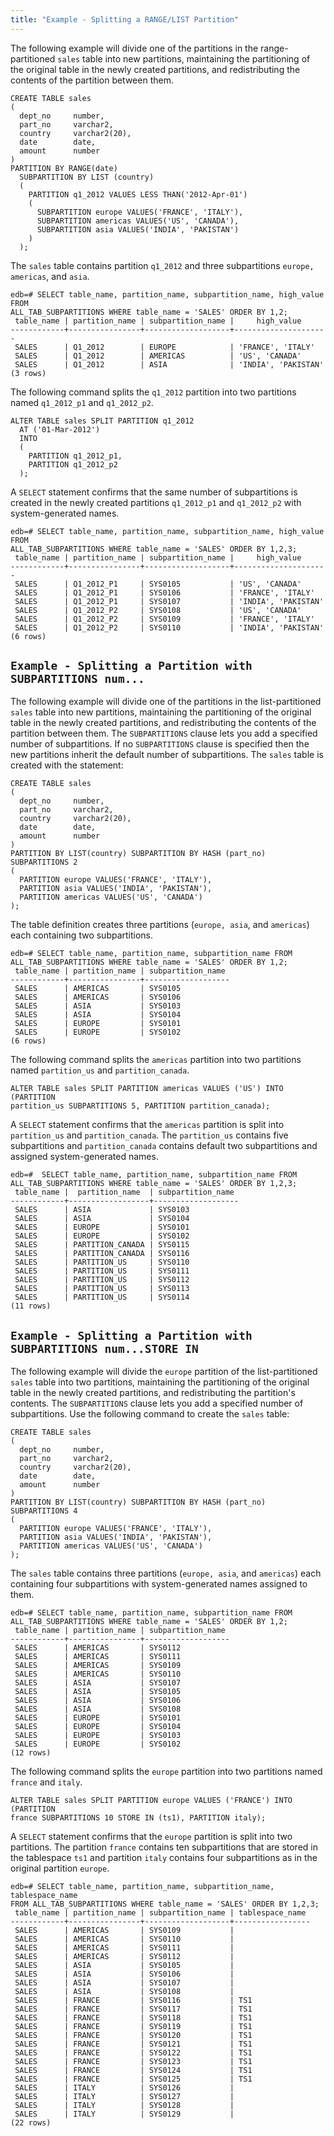 ```yaml
---
title: "Example - Splitting a RANGE/LIST Partition"
---
```


<div id="example_splitting_a_range_list_partition" class="registered_link"></div>


The following example will divide one of the partitions in the range-partitioned `sales` table into new partitions, maintaining the partitioning of the original table in the newly created partitions, and redistributing the contents of the partition between them.

``` text
CREATE TABLE sales
(
  dept_no     number,
  part_no     varchar2,
  country     varchar2(20),
  date        date,
  amount      number
)
PARTITION BY RANGE(date)
  SUBPARTITION BY LIST (country)
  (
    PARTITION q1_2012 VALUES LESS THAN('2012-Apr-01')
    (
      SUBPARTITION europe VALUES('FRANCE', 'ITALY'),
      SUBPARTITION americas VALUES('US', 'CANADA'),
      SUBPARTITION asia VALUES('INDIA', 'PAKISTAN')
    )
  );
```

The `sales` table contains partition `q1_2012` and three subpartitions `europe, americas`, and `asia`.

``` text
edb=# SELECT table_name, partition_name, subpartition_name, high_value FROM
ALL_TAB_SUBPARTITIONS WHERE table_name = 'SALES' ORDER BY 1,2;
 table_name | partition_name | subpartition_name |     high_value
------------+----------------+-------------------+---------------------
 SALES      | Q1_2012        | EUROPE            | 'FRANCE', 'ITALY'
 SALES      | Q1_2012        | AMERICAS          | 'US', 'CANADA'
 SALES      | Q1_2012        | ASIA              | 'INDIA', 'PAKISTAN'
(3 rows)
```

The following command splits the `q1_2012` partition into two partitions named `q1_2012_p1` and `q1_2012_p2`.

``` text
ALTER TABLE sales SPLIT PARTITION q1_2012
  AT ('01-Mar-2012')
  INTO
  (
    PARTITION q1_2012_p1,
    PARTITION q1_2012_p2
  );
```

A `SELECT` statement confirms that the same number of subpartitions is created in the newly created partitions `q1_2012_p1` and `q1_2012_p2` with system-generated names.

``` text
edb=# SELECT table_name, partition_name, subpartition_name, high_value FROM
ALL_TAB_SUBPARTITIONS WHERE table_name = 'SALES' ORDER BY 1,2,3;
 table_name | partition_name | subpartition_name |     high_value
------------+----------------+-------------------+---------------------
 SALES      | Q1_2012_P1     | SYS0105           | 'US', 'CANADA'
 SALES      | Q1_2012_P1     | SYS0106           | 'FRANCE', 'ITALY'
 SALES      | Q1_2012_P1     | SYS0107           | 'INDIA', 'PAKISTAN'
 SALES      | Q1_2012_P2     | SYS0108           | 'US', 'CANADA'
 SALES      | Q1_2012_P2     | SYS0109           | 'FRANCE', 'ITALY'
 SALES      | Q1_2012_P2     | SYS0110           | 'INDIA', 'PAKISTAN'
(6 rows)
```

## `Example - Splitting a Partition with SUBPARTITIONS num...`

The following example will divide one of the partitions in the list-partitioned `sales` table into new partitions, maintaining the partitioning of the original table in the newly created partitions, and redistributing the contents of the partition between them. The `SUBPARTITIONS` clause lets you add a specified number of subpartitions. If no `SUBPARTITIONS` clause is specified then the new partitions inherit the default number of subpartitions. The `sales` table is created with the statement:

``` text
CREATE TABLE sales
(
  dept_no     number,
  part_no     varchar2,
  country     varchar2(20),
  date        date,
  amount      number
)
PARTITION BY LIST(country) SUBPARTITION BY HASH (part_no) SUBPARTITIONS 2
(
  PARTITION europe VALUES('FRANCE', 'ITALY'),
  PARTITION asia VALUES('INDIA', 'PAKISTAN'),
  PARTITION americas VALUES('US', 'CANADA')
);
```

The table definition creates three partitions (`europe, asia`, and `americas`) each containing two subpartitions.

``` text
edb=# SELECT table_name, partition_name, subpartition_name FROM
ALL_TAB_SUBPARTITIONS WHERE table_name = 'SALES' ORDER BY 1,2;
 table_name | partition_name | subpartition_name
------------+----------------+-------------------
 SALES      | AMERICAS       | SYS0105
 SALES      | AMERICAS       | SYS0106
 SALES      | ASIA           | SYS0103
 SALES      | ASIA           | SYS0104
 SALES      | EUROPE         | SYS0101
 SALES      | EUROPE         | SYS0102
(6 rows)
```

The following command splits the `americas` partition into two partitions named `partition_us` and `partition_canada`.

``` text
ALTER TABLE sales SPLIT PARTITION americas VALUES ('US') INTO (PARTITION
partition_us SUBPARTITIONS 5, PARTITION partition_canada);
```

A `SELECT` statement confirms that the `americas` partition is split into `partition_us` and `partition_canada`. The `partition_us` contains five subpartitions and `partition_canada` contains default two subpartitions and assigned system-generated names.

``` text
edb=#  SELECT table_name, partition_name, subpartition_name FROM
ALL_TAB_SUBPARTITIONS WHERE table_name = 'SALES' ORDER BY 1,2,3;
 table_name |  partition_name  | subpartition_name
------------+------------------+-------------------
 SALES      | ASIA             | SYS0103
 SALES      | ASIA             | SYS0104
 SALES      | EUROPE           | SYS0101
 SALES      | EUROPE           | SYS0102
 SALES      | PARTITION_CANADA | SYS0115
 SALES      | PARTITION_CANADA | SYS0116
 SALES      | PARTITION_US     | SYS0110
 SALES      | PARTITION_US     | SYS0111
 SALES      | PARTITION_US     | SYS0112
 SALES      | PARTITION_US     | SYS0113
 SALES      | PARTITION_US     | SYS0114
(11 rows)
```

## `Example - Splitting a Partition with SUBPARTITIONS num...STORE IN`

The following example will divide the `europe` partition of the list-partitioned `sales` table into two partitions, maintaining the partitioning of the original table in the newly created partitions, and redistributing the partition's contents. The `SUBPARTITIONS` clause lets you add a specified number of subpartitions. Use the following command to create the `sales` table:

``` text
CREATE TABLE sales
(
  dept_no     number,
  part_no     varchar2,
  country     varchar2(20),
  date        date,
  amount      number
)
PARTITION BY LIST(country) SUBPARTITION BY HASH (part_no) SUBPARTITIONS 4
(
  PARTITION europe VALUES('FRANCE', 'ITALY'),
  PARTITION asia VALUES('INDIA', 'PAKISTAN'),
  PARTITION americas VALUES('US', 'CANADA')
);
```

The `sales` table contains three partitions (`europe, asia`, and `americas`) each containing four subpartitions with system-generated names assigned to them.

``` text
edb=# SELECT table_name, partition_name, subpartition_name FROM
ALL_TAB_SUBPARTITIONS WHERE table_name = 'SALES' ORDER BY 1,2;
 table_name | partition_name | subpartition_name
------------+----------------+-------------------
 SALES      | AMERICAS       | SYS0112
 SALES      | AMERICAS       | SYS0111
 SALES      | AMERICAS       | SYS0109
 SALES      | AMERICAS       | SYS0110
 SALES      | ASIA           | SYS0107
 SALES      | ASIA           | SYS0105
 SALES      | ASIA           | SYS0106
 SALES      | ASIA           | SYS0108
 SALES      | EUROPE         | SYS0101
 SALES      | EUROPE         | SYS0104
 SALES      | EUROPE         | SYS0103
 SALES      | EUROPE         | SYS0102
(12 rows)
```

The following command splits the `europe` partition into two partitions named `france` and `italy`.

``` text
ALTER TABLE sales SPLIT PARTITION europe VALUES ('FRANCE') INTO (PARTITION
france SUBPARTITIONS 10 STORE IN (ts1), PARTITION italy);
```

A `SELECT` statement confirms that the `europe` partition is split into two partitions. The partition `france` contains ten subpartitions that are stored in the tablespace `ts1` and partition `italy` contains four subpartitions as in the original partition `europe`.

``` text
edb=# SELECT table_name, partition_name, subpartition_name, tablespace_name
FROM ALL_TAB_SUBPARTITIONS WHERE table_name = 'SALES' ORDER BY 1,2,3;
 table_name | partition_name | subpartition_name | tablespace_name
------------+----------------+-------------------+-----------------
 SALES      | AMERICAS       | SYS0109           |
 SALES      | AMERICAS       | SYS0110           |
 SALES      | AMERICAS       | SYS0111           |
 SALES      | AMERICAS       | SYS0112           |
 SALES      | ASIA           | SYS0105           |
 SALES      | ASIA           | SYS0106           |
 SALES      | ASIA           | SYS0107           |
 SALES      | ASIA           | SYS0108           |
 SALES      | FRANCE         | SYS0116           | TS1
 SALES      | FRANCE         | SYS0117           | TS1
 SALES      | FRANCE         | SYS0118           | TS1
 SALES      | FRANCE         | SYS0119           | TS1
 SALES      | FRANCE         | SYS0120           | TS1
 SALES      | FRANCE         | SYS0121           | TS1
 SALES      | FRANCE         | SYS0122           | TS1
 SALES      | FRANCE         | SYS0123           | TS1
 SALES      | FRANCE         | SYS0124           | TS1
 SALES      | FRANCE         | SYS0125           | TS1
 SALES      | ITALY          | SYS0126           |
 SALES      | ITALY          | SYS0127           |
 SALES      | ITALY          | SYS0128           |
 SALES      | ITALY          | SYS0129           |
(22 rows)
```
